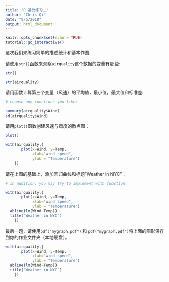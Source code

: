 ```yaml
---
title: "R 基础练习二"
author: "Chris Qi"
date: "9/5/2018"
output: html_document
---
```


```r
knitr::opts_chunk$set(echo = TRUE)
tutorial::go_interactive()
```
这次我们来练习简单的描述统计和基本作图.


请使用`str()`函数来观察`airquality`这个数据的变量有那些:
```r
str()
```

```r
str(airquality)
```


请用函数计算第三个变量（风速）的平均值，最小值，最大值和标准差:
```r
# choose any functions you like:
```

```r
summary(airquality$Wind)
sd(airquality$Wind)
```


请用`plot()`函数创建风速与风度的散点图：
```r
plot()
```

```r
with(airquality,{
       plot(x=Wind, y=Temp,
            xlab="wind speed",
            ylab = "Temperature")
    })
```


请在上图的基础上，添加回归曲线和标题"Weather in NYC"：
```r
# in addition, you may try to implement with function:
```

```r
with(airquality,{
       plot(x=Wind, y=Temp,
            xlab="wind speed",
            ylab = "Temperature")
  abline(lm(Wind~Temp))
  title("Weather in NYC")
    })

```

最后一题，请使用`pdf("mygraph.pdf")` 和 `pdf("mygraph.pdf")`将上面的图形保存到你的作业文件夹（本地硬盘）。

```r
with(airquality,{
       plot(x=Wind, y=Temp,
            xlab="wind speed",
            ylab = "Temperature")
  abline(lm(Wind~Temp))
  title("Weather in NYC")
    })

```
